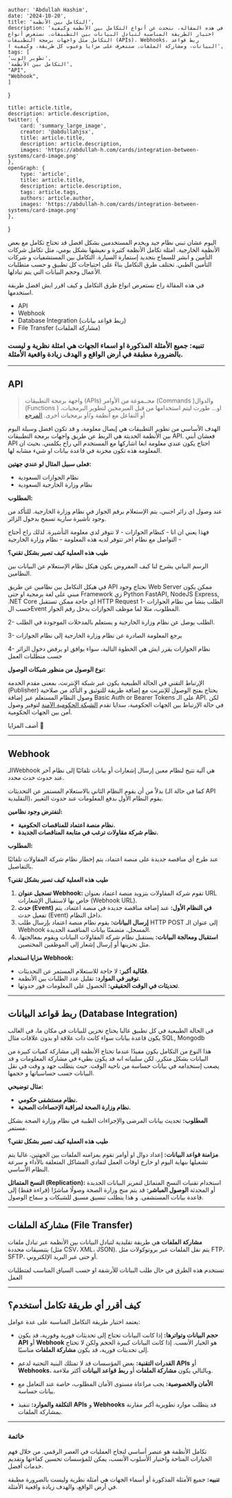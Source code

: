 
    author: 'Abdullah Hashim',
    date: '2024-10-20',
    title: 'التكامل بين الأنظمة',
    description: 'في هذه المقالة، نتحدث عن أنواع التكامل بين الأنظمة وكيفية اختيار الطريقة المناسبة لتبادل البيانات بين التطبيقات. نستعرض أنواع التكامل مثل واجهات برمجة التطبيقات (APIs)، Webhooks، ربط قواعد البيانات، ومشاركة الملفات. ستتعرف على مزايا وعيوب كل طريقة، وكيفية ا',
    tags: [
    'تطوير الويب',
    'التكامل بين الأنظمة',
    "API",
    "Webhook",
    ]
}

    title: article.title,
    description: article.description,
    twitter: {
        card: 'summary_large_image',
        creator: '@abdullahjsx',
        title: article.title,
        description: article.description,
        images: 'https://abdullah-h.com/cards/integration-between-systems/card-image.png'
    },
    openGraph: {
        type: 'article',
        title: article.title,
        description: article.description,
        tags: article.tags,
        authors: article.author,
        images: 'https://abdullah-h.com/cards/integration-between-systems/card-image.png'
    },
}



اليوم عشان تبني نظام جيد ويخدم المستخدمين بشكل افضل قد تحتاج تكامل مع بعض الأنظمة الخارجية.
امثلة تكامل الأنظمة كثيرة و نعيشها بشكل يومي، مثل تكامل شركات التأمين و ابشر للسماح بتجديد إستمارة السيارة. التكامل بين المستشفيات و شركات التأمين الطبي.
تختلف طرق التكامل بناءً على احتياجات كل تطبيق و حسب متطلبات الأعمال وحجم البيانات التي يتم تبادلها.

في هذه المقالة راح نستعرض انواع طرق التكامل و كيف اقرر ايش افضل طريقة استخدمها.

- API
- Webhook
- Database Integration (ربط قواعد بيانات)
- File Transfer (مشاركة الملفات)

### تنبيه: جميع الأمثلة المذكورة او اسماء الجهات هي امثلة نظرية و ليست بالضرورة مطبقة في ارض الواقع و الهدف زيادة واقعية الأمثلة.
---
## API
> واجهة برمجة التطبيقات (APIs)
> مجــموعة من الأوامر (Commands )والدوال (Functions ) او... طورت ليتم استخدامها من قبل المبرمجين لتطوير البرمجيات، أو التفاعل مع أنظمة و/أو برمجيات أخرى.
[المرجع](https://dga.gov.sa/ar/Guideline-Application-Programming-Interfaces)

الهدف الأساسي من تطوير التطبيقات هي إيصال معلومة، و قد تكون افضل وسيلة اليوم بين الأنظمة الحديثة هي الربط عن طريق واجهات برمجة التطبيقات API.
فعشان أبني API احتاج يكون عندي معلومة ابغا اشاركها مع المستخدم الي راح يكلمني. بحيث ان المعلومة هذه تكون مخزنة في قاعدة بيانات او شيء مشابه لها.

**فعلى سبيل المثال لو عندي جهتين:**
- نظام الجوازات السعودية
- نظام وزارة الخارجية السعودية

**المطلوب:**

عند وصول اي زائر اجنبي، يتم الإستعلام برقم الجواز في نظام وزارة الخارجية. للتأكد من وجود تأشيرة سارية تسمح بدخول الزائر.

فهذا يعني ان انا - كنظام الجوازات - لا تتوفر لدي معلومة التأشيرة. لذلك راح أحتاج التواصل مع نظام اخر تتوفر لديه هذه المعلومة - نظام وزارة الخارجية -

**طيب هذه العملية كيف تصير بشكل تقني؟**

<IntroImageComponent image="api"/>

الرسم البياني يشرح لنا كيف المفروض يكون هيكل نظام الإستعلام عن البيانات بين النظامين.

في هيكل التكامل بين نظامين عن طريق API نحتاج وجود Web Server
ممكن يكون مبني على لغة برمجية او حتى Framework زي Python FastAPI, NodeJS Express, .NET Core اي حاجة ممكن تستقبل HTTP Request
1- الطلب ينشأ من نظام الجوازات حسب الEvent المطلوب، مثلا لما موظف الجوازات يدخل رقم الجواز.

2- الطلب يوصل عن نظام وزارة الخارجية و يستعلم بالمدخلات الموجودة في الطلب.

3- يرجع المعلومة الصادرة عن نظام وزارة الخارجية إلى نظام الجوازات

4- نظام الجوازات يقرر ايش هي الخطوة التالية، سواء يوافق او يرفض دخول الزائر حسب متطلبات العمل


**نوع الوصول من منظور شبكات الوصول:**

الإرتباط التقني في الحالة الطبيعية يكون عبر شبكة الإنترنت، بمعنى مقدم الخدمة (Publisher) يحتاج يفتح الوصول للإنترنت مع إضافة طريقة للتوثيق و التأكد من صلاحية وصول النظام المستعلم عبر إضافة Basic Auth or Bearer Tokens على الـ API.
لكن في حالة الإرتباط بين الجهات الحكومية، سدايا تقدم [الشبكة الحكومية الآمنة](https://sdaia.gov.sa/ar/Services/Pages/GSN-GSB.aspx) لتوفير وصول آمن بين الجهات الحكومية.

أضف المزايا 🔴


---
## Webhook
الـWebhook هي آلية تتيح لنظام معين إرسال إشعارات أو بيانات تلقائيًا إلى نظام آخر عند حدوث حدث محدد.


بدلاً من أن يقوم النظام الثاني بالاستعلام المستمر عن التحديثات (كما في حالة الـ API التقليدية)، يقوم النظام الأول بدفع المعلومات عند حدوث التغيير.

**لنفترض وجود نظامين:**
- **نظام منصة اعتماد للمناقصات الحكومية.**
- **نظام شركة مقاولات ترغب في متابعة المناقصات الجديدة.**

**المطلوب:**

عند طرح أي مناقصة جديدة على منصة اعتماد، يتم إخطار نظام شركة المقاولات تلقائيًا بالتفاصيل.

**طيب هذه العملية كيف تصير بشكل تقني؟**

<IntroImageComponent image="webhook"/>


1. **تسجيل عنوان Webhook:**
تقوم شركة المقاولات بتزويد منصة اعتماد بعنوان URL خاص بها لاستقبال الإشعارات (Webhook URL).
2. **حدث (Event) في النظام الأول:**
عند إضافة مناقصة جديدة في منصة اعتماد، يتم تفعيل حدث (Event) داخل النظام.
3. **إرسال البيانات:**
يقوم نظام منصة اعتماد بإرسال طلب HTTP POST إلى عنوان الـ Webhook المسجل، متضمنًا بيانات المناقصة الجديدة.
4. **استقبال ومعالجة البيانات:**
يستقبل نظام شركة المقاولات البيانات ويقوم بمعالجتها، مثل تخزينها أو إرسال إشعار إلى الموظفين المختصين.

**مزايا استخدام Webhook:**

- **فعّالية أكبر:** لا حاجة للاستعلام المستمر عن التحديثات.
- **توفير في الموارد:** تقليل عدد الطلبات بين الأنظمة.
- **تحديثات في الوقت الحقيقي:** الحصول على المعلومات فور حدوثها.


---

## ربط قواعد البيانات (Database Integration)

في الحالة الطبيعية في كل تطبيق غالبا يحتاج تخزين للبيانات في مكان ما، في الغالب يكون قاعدة بيانات سواء كانت ذات علاقة او بدون علاقات مثال SQL, Mongodb

هذا النوع من التكامل يكون مفيدًا عندما تحتاج الأنظمة إلى مشاركة كميات كبيرة من البيانات بشكل متكرر.
لكن سلبياته انه قد يكون بطيء في مشاركة المعلومات و قد يصعب إستخدامه في بيانات حساسة من ناحية الوقت. حيث يتطلب جهد و وقت في نقل البيانات حسب حساسياتها و حجمها.

**مثال توضيحي:**
- **نظام مستشفى حكومي.**
- **نظام وزارة الصحة لمراقبة الإحصاءات الصحية.**

**المطلوب:**
تحديث بيانات المرضى والإجراءات الطبية في نظام وزارة الصحة بشكل مستمر.

**طيب هذه العملية كيف تصير بشكل تقني؟**

**مزامنة قواعد البيانات:**
إعداد دوال او أوامر تقوم بمزامنه الملفات بين الجهتين، غالبا يتم تشغيلها بنهاية اليوم او خارج اوقات العمل لتفادي المشاكل المتعلقة بالأداء و سرعة النظام الأساسي.

**النسخ المتماثل (Replication):**
استخدام تقنيات النسخ المتماثل لتمرير البيانات الجديدة أو المحدثة
<IntroImageComponent image="db-1"/>
<IntroImageComponent image="db-2"/>
**الوصول المباشر:**
قد يتم منح وزارة الصحة وصولًا مباشرًا (قراءة فقط) إلى قاعدة بيانات المستشفى. و هذا يتطلب تنسيق مسبق للشبكات و سماح الوصول.


---

## مشاركة الملفات (File Transfer)
**مشاركة الملفات** هي طريقة تقليدية لتبادل البيانات بين الأنظمة عبر تبادل ملفات بتنسيقات محددة (مثل CSV، XML، JSON). يتم نقل الملفات عبر بروتوكولات مثل FTP، SFTP، أو حتى عبر البريد الإلكتروني.

تستخدم هذه الطرق في حال طلب البيانات للأرشفة او حسب السياق المناسب لمتطلبات العمل


---

## كيف أقرر أي طريقة تكامل أستخدم؟

يعتمد اختيار طريقة التكامل المناسبة على عدة عوامل:

- **حجم البيانات وتواترها:**
إذا كانت البيانات تحتاج إلى تحديثات فورية وفورية، قد يكون **API** أو **Webhook** هو الخيار الأنسب.
إذا كانت البيانات كبيرة الحجم ولكن لا تحتاج إلى تحديثات فورية، قد يكون **مشاركة الملفات** مناسبًا.

- **القدرات التقنية:**
بعض المؤسسات قد لا تمتلك البنية التحتية لدعم **APIs** أو **Webhooks**، وبالتالي يكون **مشاركة الملفات** أو **ربط قواعد البيانات** أكثر ملاءمة.

- **الأمان والخصوصية:**
يجب مراعاة مستوى الأمان المطلوب، خاصة عند التعامل مع بيانات حساسة.

- **التكلفة والموارد:**
تنفيذ **APIs** و **Webhooks** قد يتطلب موارد تطويرية أكبر مقارنة بمشاركة الملفات.

---

### خاتمة

تكامل الأنظمة هو عنصر أساسي لنجاح العمليات في العصر الرقمي. من خلال فهم الخيارات المتاحة واختيار الأسلوب الأنسب، يمكن للمؤسسات تحسين كفاءتها وتقديم خدمات أفضل.

**تنبيه:** جميع الأمثلة المذكورة أو أسماء الجهات هي أمثلة نظرية وليست بالضرورة مطبقة في أرض الواقع، والهدف زيادة واقعية الأمثلة.